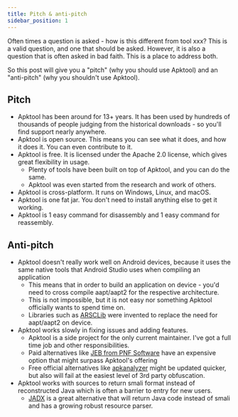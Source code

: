 ```yaml
---
title: Pitch & anti-pitch
sidebar_position: 1
---
```


Often times a question is asked - how is this different from tool xxx? This is a valid question, and one that should be asked.
However, it is also a question that is often asked in bad faith. This is a place to address both.

So this post will give you a "pitch" (why you should use Apktool) and an "anti-pitch" (why you shouldn't use Apktool).

## Pitch

- Apktool has been around for 13+ years. It has been used by hundreds of thousands of people judging from the
  historical downloads - so you'll find support nearly anywhere.
- Apktool is open source. This means you can see what it does, and how it does it. You can even contribute to it.
- Apktool is free. It is licensed under the Apache 2.0 license, which gives great flexibility in usage.
  - Plenty of tools have been built on top of Apktool, and you can do the same.
  - Apktool was even started from the research and work of others.
- Apktool is cross-platform. It runs on Windows, Linux, and macOS.
- Apktool is one fat jar. You don't need to install anything else to get it working.
- Apktool is 1 easy command for disassembly and 1 easy command for reassembly.

## Anti-pitch

- Apktool doesn't really work well on Android devices, because it uses the same native tools that Android Studio uses when compiling an application
  - This means that in order to build an application on device - you'd need to cross compile aapt/aapt2 for the respective architecture.
  - This is not impossible, but it is not easy nor something Apktool officially wants to spend time on.
  - Libraries such as [ARSCLib](https://github.com/REAndroid/ARSCLib) were invented to replace the need for aapt/aapt2 on device.
- Apktool works slowly in fixing issues and adding features.
  - Apktool is a side project for the only current maintainer. I've got a full time job and other responsibilities.
  - Paid alternatives like [JEB from PNF Software](https://www.pnfsoftware.com/jeb/android) have an expensive option that might surpass Apktool's offering
  - Free official alternatives like [apkanalyzer](https://developer.android.com/tools/apkanalyzer) might be updated quicker, but also will fail at the easiest level of 3rd party obfuscation.
- Apktool works with sources to return smali format instead of reconstructed Java which is often a barrier to entry for new users.
  - [JADX](https://github.com/skylot/jadx) is a great alternative that will return Java code instead of smali and has a growing robust resource parser.
